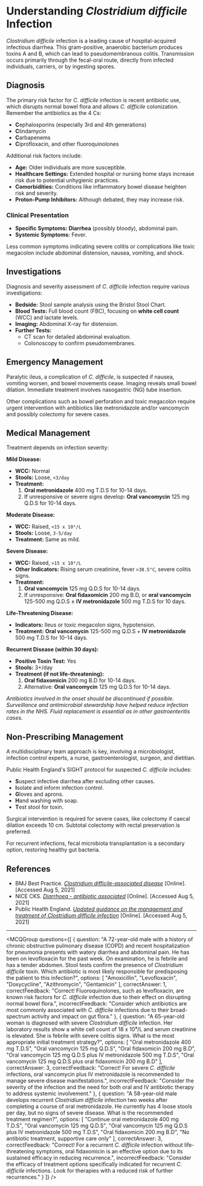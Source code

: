 
# Understanding _Clostridium difficile_ Infection

_Clostridium difficile_ infection is a leading cause of hospital-acquired infectious diarrhea. This gram-positive, anaerobic bacterium produces toxins A and B, which can lead to pseudomembranous colitis. Transmission occurs primarily through the fecal-oral route, directly from infected individuals, carriers, or by ingesting spores.

## Diagnosis

The primary risk factor for _C. difficile_ infection is recent antibiotic use, which disrupts normal bowel flora and allows _C. difficile_ colonization. Remember the antibiotics as the 4 Cs:

- **C**ephalosporins (especially 3rd and 4th generations)
- **C**lindamycin
- **C**arbapenems
- **C**iprofloxacin, and other fluoroquinolones

Additional risk factors include:

- **Age:** Older individuals are more susceptible.
- **Healthcare Settings:** Extended hospital or nursing home stays increase risk due to potential unhygienic practices.
- **Comorbidities:** Conditions like inflammatory bowel disease heighten risk and severity.
- **Proton-Pump Inhibitors:** Although debated, they may increase risk.

### Clinical Presentation

- **Specific Symptoms:** **Diarrhea** (possibly bloody), abdominal pain.
- **Systemic Symptoms:** Fever.

Less common symptoms indicating severe colitis or complications like toxic megacolon include abdominal distension, nausea, vomiting, and shock.

## Investigations

Diagnosis and severity assessment of _C. difficile_ infection require various investigations:

- **Bedside:** Stool sample analysis using the Bristol Stool Chart.
- **Blood Tests:** Full blood count (FBC), focusing on **white cell count** (WCC) and lactate levels.
- **Imaging:** Abdominal X-ray for distension.
- **Further Tests:** 
  - CT scan for detailed abdominal evaluation.
  - Colonoscopy to confirm pseudomembranes.

## Emergency Management

Paralytic ileus, a complication of _C. difficile_, is suspected if nausea, vomiting worsen, and bowel movements cease. Imaging reveals small bowel dilation. Immediate treatment involves nasogastric (NG) tube insertion. 

Other complications such as bowel perforation and toxic megacolon require urgent intervention with antibiotics like metronidazole and/or vancomycin and possibly colectomy for severe cases.

## Medical Management

Treatment depends on infection severity:

**Mild Disease:**

- **WCC:** Normal
- **Stools:** Loose, `<3/day`
- **Treatment:** 
  1. **Oral metronidazole** 400 mg T.D.S for 10-14 days.
  2. If unresponsive or severe signs develop: **Oral vancomycin** 125 mg Q.D.S for 10-14 days.

**Moderate Disease:**

- **WCC:** Raised, `<15 x 10⁹/L`
- **Stools:** Loose, `3-5/day`
- **Treatment:** Same as mild.

**Severe Disease:**

- **WCC:** Raised, `>15 x 10⁹/L`
- **Other Indicators:** Rising serum creatinine, fever `>38.5°C`, severe colitis signs.
- **Treatment:** 
  1. **Oral vancomycin** 125 mg Q.D.S for 10-14 days.
  2. If unresponsive: **Oral fidaxomicin** 200 mg B.D, or **oral vancomycin** 125-500 mg Q.D.S ± **IV metronidazole** 500 mg T.D.S for 10 days.

**Life-Threatening Disease:**

- **Indicators:** Ileus or toxic megacolon signs, hypotension.
- **Treatment:** **Oral vancomycin** 125-500 mg Q.D.S + **IV metronidazole** 500 mg T.D.S for 10-14 days.

**Recurrent Disease (within 30 days):**

- **Positive Toxin Test:** Yes
- **Stools:** 3+/day
- **Treatment (if not life-threatening):**
  1. **Oral fidaxomicin** 200 mg B.D for 10-14 days.
  2. Alternative: **Oral vancomycin** 125 mg Q.D.S for 10-14 days.

_Antibiotics involved in the onset should be discontinued if possible. Surveillance and antimicrobial stewardship have helped reduce infection rates in the NHS. Fluid replacement is essential as in other gastroenteritis cases._

## Non-Prescribing Management

A multidisciplinary team approach is key, involving a microbiologist, infection control experts, a nurse, gastroenterologist, surgeon, and dietitian.

Public Health England's SIGHT protocol for suspected _C. difficile_ includes:

- **S**uspect infective diarrhea after excluding other causes.
- **I**solate and inform infection control.
- **G**loves and aprons.
- **H**and washing with soap.
- **T**est stool for toxin.

Surgical intervention is required for severe cases, like colectomy if caecal dilation exceeds 10 cm. Subtotal colectomy with rectal preservation is preferred.

For recurrent infections, fecal microbiota transplantation is a secondary option, restoring healthy gut bacteria.

## References

- BMJ Best Practice. [_Clostridium difficile-associated disease_](https://bestpractice.bmj.com/topics/en-gb/230) [Online]. [Accessed Aug 5, 2021]
- NICE CKS. [_Diarrhoea - antibiotic associated_](https://cks.nice.org.uk/topics/diarrhoea-antibiotic-associated/) [Online]. [Accessed Aug 5, 2021]
- Public Health England. [_Updated guidance on the management and treatment of Clostridium difficile infection_](https://www.gov.uk/government/publications/clostridium-difficile-infection-guidance-on-management-and-treatment) [Online]. [Accessed Aug 5, 2021]

---

<MCQGroup questions={[
  {
    question: "A 72-year-old male with a history of chronic obstructive pulmonary disease (COPD) and recent hospitalization for pneumonia presents with watery diarrhea and abdominal pain. He has been on levofloxacin for the past week. On examination, he is febrile and has a tender abdomen. Stool tests confirm the presence of _Clostridium difficile_ toxin. Which antibiotic is most likely responsible for predisposing the patient to this infection?",
    options: [
      "Amoxicillin",
      "Levofloxacin",
      "Doxycycline",
      "Azithromycin",
      "Gentamicin"
    ],
    correctAnswer: 1,
    correctFeedback: "Correct! Fluoroquinolones, such as levofloxacin, are known risk factors for _C. difficile_ infection due to their effect on disrupting normal bowel flora.",
    incorrectFeedback: "Consider which antibiotics are most commonly associated with _C. difficile_ infections due to their broad-spectrum activity and impact on gut flora."
  },
  {
    question: "A 65-year-old woman is diagnosed with severe _Clostridium difficile_ infection. Her laboratory results show a white cell count of 18 x 10⁹/L and serum creatinine is elevated. She is febrile with severe colitis signs. What is the most appropriate initial treatment strategy?",
    options: [
      "Oral metronidazole 400 mg T.D.S",
      "Oral vancomycin 125 mg Q.D.S",
      "Oral fidaxomicin 200 mg B.D",
      "Oral vancomycin 125 mg Q.D.S plus IV metronidazole 500 mg T.D.S",
      "Oral vancomycin 125 mg Q.D.S plus oral fidaxomicin 200 mg B.D"
    ],
    correctAnswer: 3,
    correctFeedback: "Correct! For severe _C. difficile_ infections, oral vancomycin plus IV metronidazole is recommended to manage severe disease manifestations.",
    incorrectFeedback: "Consider the severity of the infection and the need for both oral and IV antibiotic therapy to address systemic involvement."
  },
  {
    question: "A 58-year-old male develops recurrent _Clostridium difficile_ infection two weeks after completing a course of oral metronidazole. He currently has 4 loose stools per day, but no signs of severe disease. What is the recommended treatment regimen?",
    options: [
      "Continue oral metronidazole 400 mg T.D.S",
      "Oral vancomycin 125 mg Q.D.S",
      "Oral vancomycin 125 mg Q.D.S plus IV metronidazole 500 mg T.D.S",
      "Oral fidaxomicin 200 mg B.D",
      "No antibiotic treatment, supportive care only"
    ],
    correctAnswer: 3,
    correctFeedback: "Correct! For a recurrent _C. difficile_ infection without life-threatening symptoms, oral fidaxomicin is an effective option due to its sustained efficacy in reducing recurrence.",
    incorrectFeedback: "Consider the efficacy of treatment options specifically indicated for recurrent _C. difficile_ infections. Look for therapies with a reduced risk of further recurrences."
  }
]} />